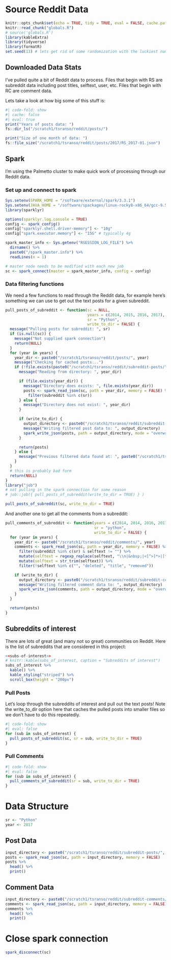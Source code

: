 # Source Reddit Data

```r
knitr::opts_chunk$set(echo = TRUE, tidy = TRUE, eval = FALSE, cache.path = "cache/")
knitr::read_chunk("globals.R")
# source('globals.R')
library(kableExtra)
library(tidyverse)
library(formatR)
set.seed(13) # lets get rid of some randomization with the luckiest number
```

## Downloaded Data Stats

I've pulled quite a bit of Reddit data to process. Files that begin with RS are subreddit data including post titles, selftext, user, etc. Files that begin with RC are comment data.

Lets take a look at how big some of this stuff is:

```r
#| code-fold: show
#| cache: false
#| eval: true
print("Years of posts data: ")
fs::dir_ls("/scratch1/tsranso/reddit/posts/")

print("Size of one month of data: ")
fs::file_size("/scratch1/tsranso/reddit/posts/2017/RS_2017-01.json")
```

## Spark

I'm using the Palmetto cluster to make quick work of processing through our Reddit data.

### Set up and connect to spark

```r
Sys.setenv(SPARK_HOME = "/software/external/spark/3.3.1")
Sys.setenv(JAVA_HOME = "/software/spackages/linux-rocky8-x86_64/gcc-9.5.0/openjdk-11.0.15_10-xo4fjahmlsjch52sftpoxby6kwbdfoib")
library(sparklyr)

options(sparklyr.log.console = TRUE)
config <- spark_config()
config["sparklyr.shell.driver-memory"] <- "10g"
config["spark.executor.memory"] <- "15G" # typically 4g

spark_master_info <- Sys.getenv("RSESSION_LOG_FILE") %>%
  dirname() %>%
  paste0("/spark_master.info") %>%
  readLines(n = 1)

# master node needs to be modified with each new job
sc <- spark_connect(master = spark_master_info, config = config)
```

### Data filtering functions

We need a few functions to read through the Reddit data, for example here's something we can use to get out the text posts for a given subreddit.

```r
pull_posts_of_subreddit <- function(sc = NULL,
                                    years = c(2014, 2015, 2016, 2017),
                                    sr = "Python",
                                    write_to_dir = FALSE) {
  message("Pulling posts for subreddit: ", sr)
  if (is.null(sc)) {
    message("Not supplied spark connection")
    return(NULL)
  }
  for (year in years) {
    year_dir <- paste0("/scratch1/tsranso/reddit/posts/", year)
    message("Checking for cached posts...")
    if (!file.exists(paste0("/scratch1/tsranso/reddit/subreddit-posts/", sr, "/", year, "/_SUCCESS"))) {
      message("Reading from directory: ", year_dir)

      if (file.exists(year_dir)) {
        message("Directory does exists: ", file.exists(year_dir))
        posts <- spark_read_json(sc, path = year_dir, memory = FALSE) %>%
          filter(subreddit %in% c(sr))
      } else {
        message("Directory does not exist: ", year_dir)
      }

      if (write_to_dir) {
        output_directory <- paste0("/scratch1/tsranso/reddit/subreddit-posts/", sr, "/", year)
        message("Writing filtered post data to: ", output_directory)
        spark_write_json(posts, path = output_directory, mode = "overwrite")
      }

      return(posts)
    } else {
      message("Previous filtered data found at: ", paste0("/scratch1/tsranso/reddit/subreddit-posts/", sr, "/", year, "/_SUCCESS"))
    }
  }
  # this is probably bad form
  return(NULL)
}
library("job")
# not pulling in the spark connection for some reason
# job::job({ pull_posts_of_subreddit(write_to_dir = TRUE) } )

pull_posts_of_subreddit(sc, write_to_dir = TRUE)
```

And another one to get all the comments from a subreddit:

```r
pull_comments_of_subreddit <- function(years = c(2014, 2014, 2016, 2017),
                                       sr = "python",
                                       write_to_dir = FALSE) {
  for (year in years) {
    year_dir <- paste0("/scratch1/tsranso/reddit/comments/", year)
    comments <- spark_read_json(sc, path = year_dir, memory = FALSE) %>%
      filter(subreddit %in% c(sr) & selftext != "") %>%
      mutate(selftext = regexp_replace(selftext, "\\n|&nbsp;|<[^>]*>|[^A-Za-z|']", " ")) %>%
      mutate(selftext = str_trim(selftext)) %>%
      filter(!selftext %in% c("", "deleted", "title", "removed"))

    if (write_to_dir) {
      output_directory <- paste0("/scratch1/tsranso/reddit/subreddit-comments/", sr, "/", year)
      message("Writing filtered comment data to: ", output_directory)
      spark_write_json(comments, path = output_directory, mode = "overwrite")
    }
  }

  return(posts)
}
```

## Subreddits of interest

There are lots of great (and many not so great) communities on Reddit. Here is the list of subreddits that are considered in this project:

```r
<<subs-of-interest>>
# knitr::kable(subs_of_interest, caption = "Subreddits of interest")
subs_of_interest %>%
  kable() %>%
  kable_styling("striped") %>%
  scroll_box(height = "200px")
```

::: {.panel-tabset}

### Pull Posts

Let's loop through the subreddits of interest and pull out the text posts! Note the write_to_dir option here that caches the pulled posts into smaller files so we don't have to do this repeatedly.

```r
#| code-fold: show
#| eval: false
for (sub in subs_of_interest) {
  pull_posts_of_subreddit(sc, sr = sub, write_to_dir = TRUE)
}
```

### Pull Comments

```r
#| code-fold: show
#| eval: false
for (sub in subs_of_interest) {
  pull_comments_of_subreddit(sr = sub, write_to_dir = TRUE)
}
```

:::

# Data Structure

```r
sr <- "Python"
year <- 2017
```


## Post Data

```r
input_directory <- paste0("/scratch1/tsranso/reddit/subreddit-posts/", sr, "/", year)
posts <- spark_read_json(sc, path = input_directory, memory = FALSE)
posts %>%
  head() %>%
  print()
```

## Comment Data

```r
input_directory <- paste0("/scratch1/tsranso/reddit/subreddit-comments/", sr, "/", year)
comments <- spark_read_json(sc, path = input_directory, memory = FALSE)
comments %>%
  head() %>%
  print()
```

# Close spark connection

```r
spark_disconnect(sc)
```
